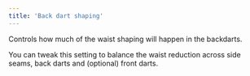 ```yaml
---
title: 'Back dart shaping'
---
```


Controls how much of the waist shaping will happen in the backdarts.

You can tweak this setting to balance the waist reduction across side seams,
back darts and (optional) front darts.
